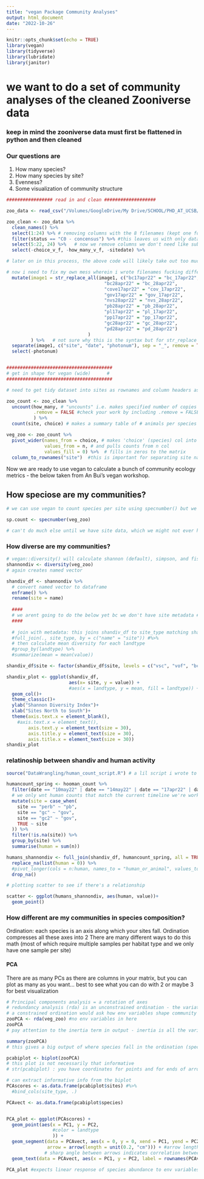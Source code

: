 ```yaml
---
title: "vegan Package Community Analyses"
output: html_document
date: "2022-10-26"
---
```


```r
knitr::opts_chunk$set(echo = TRUE)
library(vegan)
library(tidyverse)
library(lubridate)
library(janitor)
```
# we want to do a set of community analyses of the cleaned Zooniverse data
### keep in mind the zooniverse data must first be flattened in python and then cleaned 

### Our questions are
1. How many species?
2. How many species by site?
3. Evenness?
4. Some visualization of community structure

```r

################# read in and clean ###################

zoo_data <- read_csv("/Volumes/GoogleDrive/My Drive/SCHOOL/PHD_AT_UCSB/GitHub/Project_Ecotone/data/classifications24oct22_20748_filtered.csv") 

zoo_clean <- zoo_data %>%
  clean_names() %>% 
  select(1:24) %>% # removing columns with the 8 filenames (kept one for when rows dont have sitedate)
  filter(status == "C0 - concensus") %>% #this leaves us with only data that everyone agreed on the ID on 
  select(5:22, 24) %>%   # now we remove columns we don't need like subject etc
  select(-choice_v_f, -how_many_v_f, -sitedate) %>% 

# later on in this process, the above code will likely take out too much and we will have to just deal with that when we come to it, probably in python

# now i need to fix my own mess wherein i wrote filenames fucking differently
  mutate(image1 = str_replace_all(image1, c("bc17apr22" = "bc_17apr22",
                                    "bc28apr22" = "bc_28apr22",
                                    "cove17apr22" = "cov_17apr22",
                                    "gov17apr22" = "gov_17apr22", 
                                    "nvs28apr22" = "nvs_28apr22",
                                    "pb28apr22" = "pb_28apr22",
                                    "pl17apr22" = "pl_17apr22",
                                    "pp17apr22" = "pp_17apr22",
                                    "gc28apr22" = "gc_28apr22",
                                    "pd28apr22" = "pd_28apr22")
                              )
         ) %>%   # not sure why this is the syntax but for str_replace for a dataframe this is what works?
  separate(image1, c("site", "date", "photonum"), sep = "_", remove = TRUE) %>%   # separates filename into site/date identifier and orig photo number
  select(-photonum)


#######################################
# get in shape for vegan (wide)      #
#######################################

# need to get tidy dataset into sites as rownames and column headers as species with counts in cells

zoo_count <- zoo_clean %>%
  uncount(how_many, # "uncounts" i.e. makes specified number of copies of the row based on the # in how_many
          .remove = FALSE #check your work by including .remove = FALSE... this keeps the column where the #of copies to make was stored. default is to delete it
          ) %>%   
  count(site, choice) # makes a summary table of # animals per species per site

veg_zoo <- zoo_count %>% 
  pivot_wider(names_from = choice, # makes 'choice' (species) col into col headers
              values_from = n, # and pulls counts from n col
              values_fill = 0) %>%  # fills in zeros to the matrix
  column_to_rownames("site")  #this is important for separating site names from count data (for matrix reasons idk)
```

Now we are ready to use vegan to calculate a bunch of community ecology metrics - the below taken from An Bui's vegan workshop.

## How speciose are my communities?
```r
# we can use vegan to count species per site using specnumber() but we need to change the format to wide first

sp.count <- specnumber(veg_zoo)

# can't do much else until we have site data, which we might not ever have
```


### How diverse are my communities?
```r

# vegan::diversity() will calculate shannon (default), simpson, and fisher indices
shannondiv <- diversity(veg_zoo)
# again creates named vector 

```

```r
shandiv_df <- shannondiv %>% 
  # convert named vector to dataframe
  enframe() %>% 
  rename(site = name)
  
  ####
  # we arent going to do the below yet bc we don't have site metadata #
  ####
  
  # join with metadata: this joins shandiv_df to site_type matching shandiv_df$name to site_type$site
  #full_join(., site_type, by = c("name" = "site")) #%>% 
  # then calculate mean diversity for each landtype
  #group_by(landtype) %>% 
  #summarize(mean = mean(value))

shandiv_df$site <- factor(shandiv_df$site, levels = c("vsc", "vof", "bc", "fort", "nvs", "nbc","cov", "gov", "pd", "pb", "pl", "pp", "dam")) # arranged them north to south

shandiv_plot <- ggplot(shandiv_df, 
                       aes(x= site, y = value)) +
                       #aes(x = landtype, y = mean, fill = landtype)) +
  geom_col()+
  theme_classic()+  
  ylab("Shannon Diversity Index")+
  xlab("Sites North to South")+
  theme(axis.text.x = element_blank(),
    #axis.text.x = element_text(),
        axis.text.y = element_text(size = 30),
        axis.title.y = element_text(size = 30),
        axis.title.x = element_text(size = 30))
shandiv_plot
```

### relatinoship between shandiv and human activity

```r
source("DataWrangling/human_count_script.R") # a lil script i wrote to get the human data into a nice neat little summary table of human seconds by site. it's called hooman_count

humancount_spring <- hooman_count %>% 
  filter(date == "10may22" | date == "14may22" | date == "17apr22" | date == "28apr22" | date == "5apr22") %>% 
  # we only wnt human counts that match the current timeline we're working with, may and april
  mutate(site = case_when(
    site == "perb" ~ "pb",
    site == "gc" ~ "gov",
    site == "gc2" ~ "gov",
    TRUE ~ site
  )) %>% 
  filter(!is.na(site)) %>% 
  group_by(site) %>% 
  summarise(human = sum(n)) 

humans_shannondiv <- full_join(shandiv_df, humancount_spring, all = TRUE) %>% 
  replace_na(list(human = 0)) %>% 
  #pivot_longer(cols = n:human, names_to = "human_or_animal", values_to = "count")%>%  # pivot for ggplot (im crying)
  drop_na()

# plotting scatter to see if there's a relationship

scatter <- ggplot(humans_shannondiv, aes(human, value))+
  geom_point()

```


### How different are my communities in species composition?

Ordination: each species is an axis along which your sites fall. Ordination compresses all these axes into 2
There are many different ways to do this math (most of which require multiple samples per habitat type and we only have one sample per site)

#### PCA

There are as many PCs as there are columns in your matrix, but you can plot as many as you want... best to see what you can do with 2 or maybe 3 for best visualization

```r
# Principal components analysis = a rotation of axes
# redundancy analysis (rda) is an unconstrained ordination - the variation based ONLY on species data
# a constrained ordination would ask how env variables shape community composition
zooPCA <- rda(veg_zoo) #no env variables in here
zooPCA
# pay attention to the inertia term in output - inertia is all the variation in community composition that exists in your dataset

summary(zooPCA)
# this gives a big output of where species fall in the ordination (species scores and site scores) as well as importance of components - again components are made up just of spp abundances

pcabiplot <- biplot(zooPCA)
# this plot is not necessarily that informative
# str(pcabiplot) : you have coordinates for points and for ends of arrows

# can extract informative info from the biplot
PCAscores <- as.data.frame(pcabiplot$sites) #%>% 
  #bind_cols(site_type, .)

PCAvect <- as.data.frame(pcabiplot$species)


PCA_plot <- ggplot(PCAscores) +
  geom_point(aes(x = PC1, y = PC2, 
                 #color = landtype
                 )) +
  geom_segment(data = PCAvect, aes(x = 0, y = 0, xend = PC1, yend = PC2), #make segements coming out from origin
               arrow = arrow(length = unit(0.2, "cm"))) + #arrow length indicates contribution to component
              # sharp angle between arrows indicates correlation between species; 90 deg -> independence
  geom_text(data = PCAvect, aes(x = PC1, y = PC2, label = rownames(PCAvect)))

PCA_plot #expects linear response of species abundance to env variables - not always a valid assumption
```

